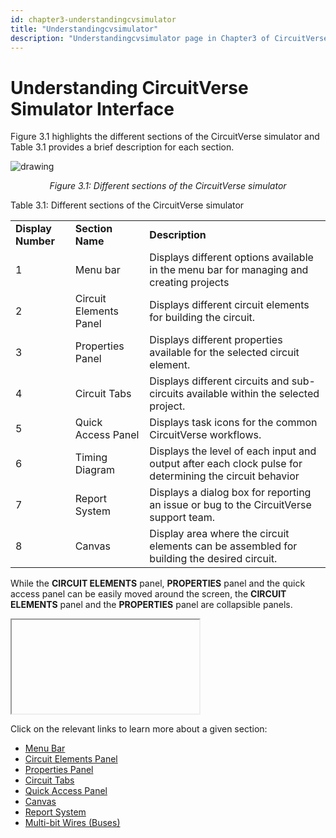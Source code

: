 ```yaml
---
id: chapter3-understandingcvsimulator
title: "Understandingcvsimulator"
description: "Understandingcvsimulator page in Chapter3 of CircuitVerse documentation."
---
```



# Understanding CircuitVerse Simulator Interface

Figure 3.1 highlights the different sections of the CircuitVerse simulator and Table 3.1 provides a brief description for each section. 

![drawing](/img/img_chapter3/3.1.png)

<div align="center"><em>Figure 3.1: Different sections of the CircuitVerse simulator</em></div>

Table 3.1: Different sections of the CircuitVerse simulator
<table>
  <tr>
   <td><strong>Display Number</strong>
   </td>
   <td><strong>Section Name</strong>
   </td>
   <td><strong>Description</strong>
   </td>
  </tr>
  <tr>
   <td>1
   </td>
   <td>Menu bar
   </td>
   <td>Displays different options available in the menu bar for managing and creating projects 
   </td>
  </tr>
  <tr>
   <td>2
   </td>
   <td>Circuit Elements Panel
   </td>
   <td>Displays different circuit elements for building the circuit.
   </td>
  </tr>
  <tr>
   <td>3
   </td>
   <td>Properties Panel
   </td>
   <td>Displays different properties available for the selected circuit element.
   </td>
  </tr>
  <tr>
   <td>4
   </td>
   <td>Circuit Tabs
   </td>
   <td>Displays different circuits and sub-circuits available within the selected project.
   </td>
  </tr>
  <tr>
   <td>5
   </td>
   <td>Quick Access Panel
   </td>
   <td>Displays task icons for the common CircuitVerse workflows.
   </td>
  </tr>
  <tr>
   <td>6
   </td>
   <td>Timing Diagram
   </td>
   <td>Displays the level of each input and output after each clock pulse for determining the circuit behavior
   </td>
  </tr>
  <tr>
   <td>7
   </td>
   <td>Report System
   </td>
   <td>Displays a dialog box for reporting an issue or bug to the CircuitVerse support team.
   </td>
  </tr>
  <tr>
   <td>8
   </td>
   <td>Canvas
   </td>
   <td>Display area where the circuit elements can be assembled for building the desired circuit.
   </td>
  </tr>
</table>

While the **CIRCUIT ELEMENTS** panel, **PROPERTIES** panel and the quick access panel can be easily moved around the screen, the **CIRCUIT ELEMENTS** panel and the **PROPERTIES** panel are collapsible panels.

<div><iframe>Insert customize video panels video</iframe></div>

Click on the relevant links to learn more about a given section:

* [Menu Bar](/chapter3/menubar.mdx)
* [Circuit Elements Panel](/chapter3/circuitelements.mdx)
* [Properties Panel](/chapter3/properties.mdx)
* [Circuit Tabs](/chapter3/circuittabs.mdx)
* [Quick Access Panel](/chapter3/quickaccesspanel.mdx)
* [Canvas](/chapter3/canvas.mdx)
* [Report System](/chapter3/reportsystem.mdx)
* [Multi-bit Wires (Buses)](/chapter3/wires.mdx)